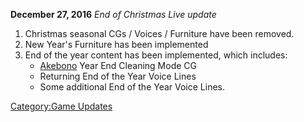 '''December 27, 2016''' ''End of Christmas Live update''

#Christmas seasonal CGs / Voices / Furniture have been removed.
# New Year's Furniture has been implemented
#End of the year content has been implemented, which includes:
#*[[Akebono]] Year End Cleaning Mode CG
#*Returning End of the Year Voice Lines
#*Some additional End of the Year Voice Lines.
[[Category:Game Updates]]
